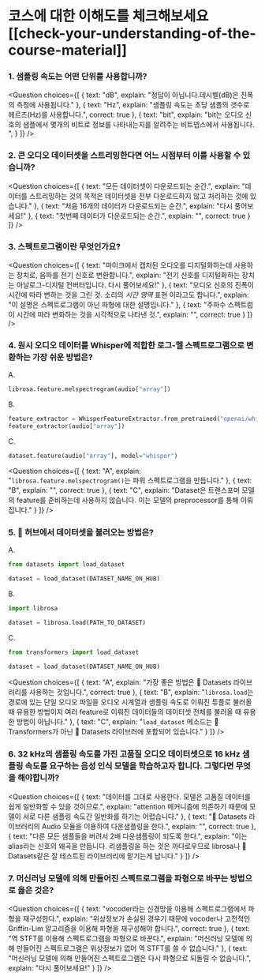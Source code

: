 <!-- DISABLE-FRONTMATTER-SECTIONS -->

# 코스에 대한 이해도를 체크해보세요[[check-your-understanding-of-the-course-material]]

### 1. 샘플링 속도는 어떤 단위를 사용합니까?

<Question
	choices={[
		{
			text: "dB",
			explain: "정답이 아닙니다.데시벨(dB)은 진폭의 측정에 사용됩니다."
		},
		{
			text: "Hz",
			explain: "샘플링 속도는 초당 샘플의 갯수로 헤르츠(Hz)를 사용합니다.",
			correct: true
		},
		{
			text: "bit",
			explain: "bit는 오디오 신호의 샘플에서 몇개의 비트로 정보를 나타내는지를 알려주는 비트뎁스에서 사용됩니다. ",
		}
	]}
/>

### 2. 큰 오디오 데이터셋을 스트리밍한다면 어느 시점부터 이를 사용할 수 있습니까?

<Question
	choices={[
		{
			text: "모든 데이터셋이 다운로드되는 순간.",
			explain: "데이터를 스트리밍하는 것의 목적은 데이터셋을 전부 다운로드하지 않고 처리하는 것에 있습니다."
		},
		{
			text: "처음 16개의 데이터가 다운로드되는 순간.",
			explain: "다시 풀어보세요!"
		},
		{
			text: "첫번째 데이터가 다운로드되는 순간.",
			explain: "",
			correct: true
		}
	]}
/>

### 3. 스펙트로그램이란 무엇인가요?

<Question
	choices={[
		{
			text: "마이크에서 캡처된 오디오를 디지털화하는데 사용하는 장치로, 음파를 전기 신호로 변환합니다.",
			explain: "전기 신호를 디지털화하는 장치는 아날로그-디지털 컨버터입니다. 다시 풀어보세요!"
		},
		{
			text: "오디오 신호의 진폭이 시간에 따라 변하는 것을 그린 것. 소리의 *시간 영역* 표현 이라고도 합니다.",
			explain: "이 설명은 스펙트로그램이 아닌 파형에 대한 설명입니다."
		},
		{
			text: "주파수 스펙트럼이 시간에 따라 변화하는 것을 시각적으로 나타낸 것.",
			explain: "",
			correct: true
		}
	]}
/>

### 4. 원시 오디오 데이터를 Whisper에 적합한 로그-멜 스펙트로그램으로 변환하는 가장 쉬운 방법은?

A.
```python
librosa.feature.melspectrogram(audio["array"])
```

B.
```python
feature_extractor = WhisperFeatureExtractor.from_pretrained("openai/whisper-small")
feature_extractor(audio["array"])
```

C.
```python
dataset.feature(audio["array"], model="whisper")
```

<Question
	choices={[
		{
			text: "A",
			explain: "`librosa.feature.melspectrogram()`는 파워 스펙트로그램을 만듭니다."
		},
		{
			text: "B",
			explain: "",
			correct: true
		},
		{
			text: "C",
			explain: "Dataset은 트랜스포머 모델의 feature를 준비하는데 사용하지 않습니다. 이는 모델의 preprocessor를 통해 이뤄집니다."
		}
	]}
/>

### 5. 🤗 허브에서 데이터셋을 불러오는 방법은?

A.
```python
from datasets import load_dataset

dataset = load_dataset(DATASET_NAME_ON_HUB)
```

B.
```python
import librosa

dataset = librosa.load(PATH_TO_DATASET)
```

C.
```python
from transformers import load_dataset

dataset = load_dataset(DATASET_NAME_ON_HUB)
```

<Question
	choices={[
		{
			text: "A",
			explain: "가장 좋은 방법은 🤗 Datasets 라이브러리를 사용하는 것입니다.",
			correct: true
		},
		{
			text: "B",
			explain: "`librosa.load`는 경로에 있는 단일 오디오 파일을 오디오 시계열과 샘플링 속도로 이뤄진 튜플로 불러올때 유용한 방법이지 여러 feature로 이뤄진 데이터들의 데이터셋 전체를 불러올 때 유용한 방법이 아닙니다."
		},
		{
			text: "C",
			explain: "`load_dataset` 메소드는 🤗 Transformers가 아닌 🤗 Datasets 라이브러에 포함되어 있습니다."
		}
	]}
/>

### 6. 32 kHz의 샘플링 속도를 가진 고품질 오디오 데이터셋으로 16 kHz 샘플링 속도를 요구하는 음성 인식 모델을 학습하고자 합니다. 그렇다면 무엇을 해야합니까?

<Question
	choices={[
		{
			text: "데이터를 그대로 사용한다. 모델은 고품질 데이터를 쉽게 일반화할 수 있을 것이므로.",
			explain: "attention 메커니즘에 의존하기 때문에 모델이 서로 다른 샘플링 속도간 일반화를 하기는 어렵습니다."
		},
		{
			text: "🤗 Datasets 라이브러리의 Audio 모듈을 이용하여 다운샘플링을 한다.",
			explain: "",
			correct: true
		},
		{
			text: "다른 모든 샘플들을 버려서 2배 다운샘플링이 되도록 한다.",
			explain: "이는 alias라는 신호의 왜곡을 만듭니다. 리샘플링을 하는 것은 까다로우므로 librosa나 🤗 Datasets같은 잘 테스트된 라이브러리에 맡기는게 납니다."
		}
	]}
/>

### 7. 머신러닝 모델에 의해 만들어진 스펙트로그램을 파형으로 바꾸는 방법으로 옳은 것은?

<Question
	choices={[
		{
			text: "vocoder라는 신경망을 이용해 스펙트로그램에서 파형을 재구성한다.",
			explain: "위상정보가 손실된 경우기 때문에 vocoder나 고전적인 Griffin-Lim 알고리즘을 이용해 파형을 재구성해야 합니다.",
			correct: true
		},
		{
			text: "역 STFT를 이용해 스펙트로그램을 파형으로 바꾼다.",
			explain: "머신러닝 모델에 의해 만들어진 스펙트로그램은 위상정보가 없어 역 STFT를 쓸 수 없습니다."
		},
		{
			text: "머신러닝 모델에 의해 만들어진 스펙트로그램은 다시 파형으로 되돌릴 수 없습니다.",
			explain: "다시 풀어보세요!"
		}
	]}
/>

